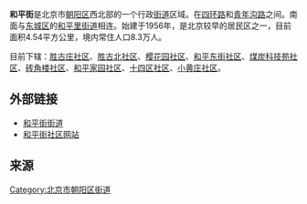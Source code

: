 {{中国乡级行政区
|景观照片文件名 = 
|景观照片描述 = 
|汉语拼音 = 
|其他语言 = 
|其他语言名称 = 
|旧称 = 
|地名出处 = 
|位置图文件名 = 
|位置图描述 = 
|自定义图片= 
|建置时间 = 
|政府驻地 = 
|毗邻 = 
|总面积 = 
|总人口 = 
|总人口年份 = 
|户籍人口 = 
|户籍人口年份 = 
|常住人口 = 
|常住人口年份 = 
|人口密度 = 
|GDP = 
|GDP年份 = 
|邮政编码 = 
|电话区号 = 10
|官方网站 = 
|网站名称 = 
|11/01/05/007/000}}
'''和平街'''是北京市[[朝阳区_(北京市)|朝阳区]]西北部的一个行政[[街道办事处|街道]]区域。在[[北京四环路|四环路]]和[[青年沟路|青年沟路]]之间。南面与[[东城区|东城区]]的[[和平里街道_(北京市)|和平里街道]]相连。始建于1956年，是北京较早的居民区之一，目前面积4.54平方公里，境内常住人口8.3万人。

目前下辖：[[胜古庄社区|胜古庄社区]]、[[胜古北社区|胜古北社区]]、[[樱花园社区|樱花园社区]]、[[和平东街社区|和平东街社区]]、[[煤炭科技苑社区|煤炭科技苑社区]]、[[砖角楼社区|砖角楼社区]]、[[和平家园社区|和平家园社区]]、[[十四区社区|十四区社区]]、[[小黄庄社区|小黄庄社区]]。

==外部链接==
*[https://web.archive.org/web/20060717044142/http://hepingjie.bjchy.gov.cn/  和平街街道]
*[https://web.archive.org/web/20060209041035/http://hpj.bjcs.gov.cn/ 和平街社区网站]

==来源==
{{Reflist|2}}

{{北京市朝阳区行政区划}}
{{北京行政区划小作品}}

[[Category:北京市朝阳区街道|Category:北京市朝阳区街道]]